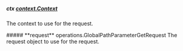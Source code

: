 
##### **ctx** [context.Context](https://pkg.go.dev/context#Context)
The context to use for the request.

<Collapsible>
    ##### **request** operations.GlobalPathParameterGetRequest
    The request object to use for the request.
    <Collapsible.Break/>
    <GlobalPathParameterGetRequest/>
</Collapsible>


